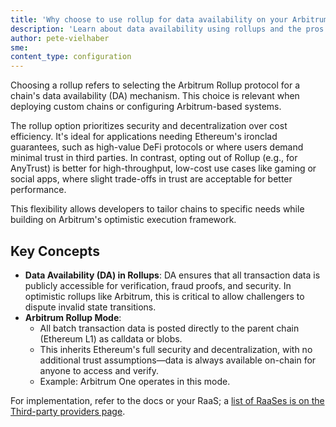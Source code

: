 ```yaml
---
title: 'Why choose to use rollup for data availability on your Arbitrum chain'
description: 'Learn about data availability using rollups and the pros and cons of choosing to use it for DA on your chain.'
author: pete-vielhaber
sme:
content_type: configuration
---
```


Choosing a rollup refers to selecting the Arbitrum Rollup protocol for a chain's data availability (DA) mechanism. This choice is relevant when deploying custom chains or configuring Arbitrum-based systems.

The rollup option prioritizes security and decentralization over cost efficiency. It's ideal for applications needing Ethereum's ironclad guarantees, such as high-value DeFi protocols or where users demand minimal trust in third parties. In contrast, opting out of Rollup (e.g., for AnyTrust) is better for high-throughput, low-cost use cases like gaming or social apps, where slight trade-offs in trust are acceptable for better performance.

This flexibility allows developers to tailor chains to specific needs while building on Arbitrum's optimistic execution framework.

## Key Concepts

- **Data Availability (DA) in Rollups**: DA ensures that all transaction data is publicly accessible for verification, fraud proofs, and security. In optimistic rollups like Arbitrum, this is critical to allow challengers to dispute invalid state transitions.
- **Arbitrum Rollup Mode**:
  - All batch transaction data is posted directly to the parent chain (Ethereum L1) as calldata or blobs.
  - This inherits Ethereum's full security and decentralization, with no additional trust assumptions—data is always available on-chain for anyone to access and verify.
  - Example: Arbitrum One operates in this mode.

For implementation, refer to the docs or your RaaS; a [list of RaaSes is on the Third-party providers page](/launch-arbitrum-chain/06-third-party-integrations/02-third-party-providers.md#rollup-as-a-service-raas-providers).
